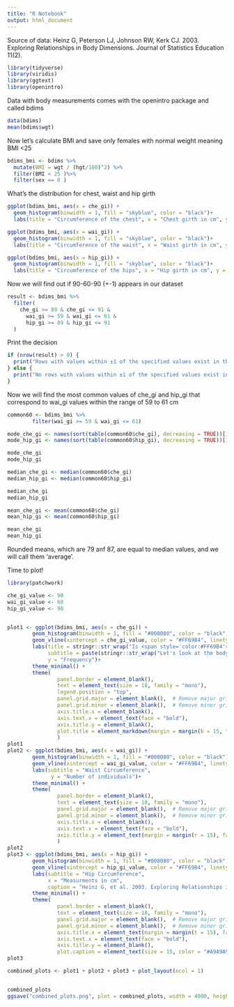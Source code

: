 ```yaml
---
title: "R Notebook"
output: html_document
---
```


Source of data: Heinz G, Peterson LJ, Johnson RW, Kerk CJ. 2003. Exploring Relationships in Body Dimensions. Journal of Statistics Education 11(2).

```r
library(tidyverse)
library(viridis)
library(ggtext)
library(openintro)
```
Data with body measurements comes with the openintro package and called bdims
```r
data(bdims)
mean(bdims$wgt)
```
Now let's calculate BMI and save only females with normal weight meaning BMI <25
```r
bdims_bmi <- bdims %>%
  mutate(BMI = wgt / (hgt/100)^2) %>%
  filter(BMI < 25 )%>%
  filter(sex == 0 )
```
What's the distribution for chest, waist and hip girth
```r
ggplot(bdims_bmi, aes(x = che_gi)) +
  geom_histogram(binwidth = 1, fill = "skyblue", color = "black")+
  labs(title = "Circumference of the chest", x = "Chest girth in cm", y = "Frequency")

ggplot(bdims_bmi, aes(x = wai_gi)) +
  geom_histogram(binwidth = 1, fill = "skyblue", color = "black")+
  labs(title = "Circumference of the waist", x = "Waist girth in cm", y = "Frequency")

ggplot(bdims_bmi, aes(x = hip_gi)) +
  geom_histogram(binwidth = 1, fill = "skyblue", color = "black")+
  labs(title = "Circumference of the hips", x = "Hip girth in cm", y = "Frequency")


```
Now we will find out if 90-60-90 (+-1) appears in our dataset
```r
result <- bdims_bmi %>%
  filter(
    che_gi >= 89 & che_gi <= 91 &
      wai_gi >= 59 & wai_gi <= 61 &
      hip_gi >= 89 & hip_gi <= 91
  )
```
Print the decision
```r
if (nrow(result) > 0) {
  print("Rows with values within ±1 of the specified values exist in the dataset.")
} else {
  print("No rows with values within ±1 of the specified values exist in the dataset.")
}
```
Now we will find the most common values of che_gi and hip_gi that correspond to wai_gi values within the range of 59 to 61 cm
```r

common60 <- bdims_bmi %>%
        filter(wai_gi >= 59 & wai_gi <= 61)

mode_che_gi <- names(sort(table(common60$che_gi), decreasing = TRUE))[1]
mode_hip_gi <- names(sort(table(common60$hip_gi), decreasing = TRUE))[1]

mode_che_gi
mode_hip_gi

median_che_gi <- median(common60$che_gi)
median_hip_gi <- median(common60$hip_gi)

median_che_gi
median_hip_gi

mean_che_gi <- mean(common60$che_gi)
mean_hip_gi <- mean(common60$hip_gi)

mean_che_gi
mean_hip_gi

```
Rounded means, which are 79 anf 87, are equal to median values, and we will call them 'average'.

Time to plot!
```r

library(patchwork)

che_gi_value <- 90
wai_gi_value <- 60
hip_gi_value <- 90


plot1 <- ggplot(bdims_bmi, aes(x = che_gi)) +
        geom_histogram(binwidth = 1, fill = "#008080", color = "black") +
        geom_vline(xintercept = che_gi_value, color = "#FF69B4", linetype = "dashed", size = 2) +
        labs(title = stringr::str_wrap("Is <span style='color:#FF69B4'>90-60-90</span> a realistic idea of female body?"),
             subtitle = paste(stringr::str_wrap("Let's look at the body measurements of 215 physically active women with normal weight (BMI < 25). The histograms illustrate a wide distribution of body measurements. The bust circumference of 90 cm and waist circumference of 60 cm are uncommon. The analysis also shows that not a single woman had a 90-60-90 body shape. On average, women with a 60 cm waist typically have a bust measurement of 79 cm and a hip measurement of 87 cm. The 90-60-90 does not represent a common body shape."), "\n\n", "Bust Circumference" ),
             y = "Frequency")+
        theme_minimal() +
        theme(
                panel.border = element_blank(),
                text = element_text(size = 18, family = "mono"),
                legend.position = "top",
                panel.grid.major = element_blank(),  # Remove major gridlines
                panel.grid.minor = element_blank(),  # Remove minor gridlines
                axis.title.x = element_blank(),
                axis.text.x = element_text(face = "bold"),
                axis.title.y = element_blank(),
                plot.title = element_markdown(margin = margin(b = 15, t =30), face = "bold")
                )
plot1
plot2 <- ggplot(bdims_bmi, aes(x = wai_gi)) +
        geom_histogram(binwidth = 1, fill = "#008080", color = "black") +
        geom_vline(xintercept = wai_gi_value, color = "#FF69B4", linetype = "dashed", size = 2) +
        labs(subtitle = "Waist Circumference",
              y = "Number of individuals")+
        theme_minimal() +
        theme(
                panel.border = element_blank(),
                text = element_text(size = 18, family = "mono"),
                panel.grid.major = element_blank(),  # Remove major gridlines
                panel.grid.minor = element_blank(),  # Remove minor gridlines
                axis.title.x = element_blank(),
                axis.text.x = element_text(face = "bold"),
                axis.title.y = element_text(margin = margin(r = 15), face = "bold")
                )
plot2
plot3 <- ggplot(bdims_bmi, aes(x = hip_gi)) +
        geom_histogram(binwidth = 1, fill = "#008080", color = "black") +
        geom_vline(xintercept = hip_gi_value, color = "#FF69B4", linetype = "dashed", size = 2) +
        labs(subtitle = "Hip Circumference",
             x = "Measurments in cm",
             caption = "Heinz G, et al. 2003. Exploring Relationships in Body Dimensions|Created by Elena Shekhova")+
        theme_minimal() +
        theme(
                panel.border = element_blank(),
                text = element_text(size = 18, family = "mono"),
                panel.grid.major = element_blank(),  # Remove major gridlines
                panel.grid.minor = element_blank(),  # Remove minor gridlines
                axis.title.x = element_text(margin = margin(t = 15), face = "bold"),
                axis.text.x = element_text(face = "bold"),
                axis.title.y = element_blank(),
                plot.caption = element_text(size = 15, color = "#A9A9A9", hjust = 0.8,  margin = margin(t = 25, b = 30)))
plot3

combined_plots <- plot1 + plot2 + plot3 + plot_layout(ncol = 1)


combined_plots
ggsave("combined_plots.png", plot = combined_plots, width = 4000, height = 3000, units = "px", dpi = 300)

```
